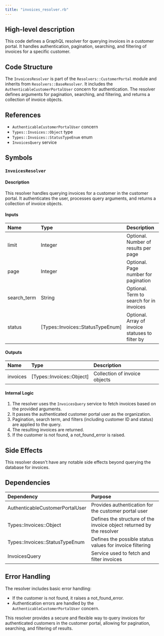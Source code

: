 ```yaml
---
title: "invoices_resolver.rb"
---
```


## High-level description
This code defines a GraphQL resolver for querying invoices in a customer portal. It handles authentication, pagination, searching, and filtering of invoices for a specific customer.

## Code Structure
The `InvoicesResolver` is part of the `Resolvers::CustomerPortal` module and inherits from `Resolvers::BaseResolver`. It includes the `AuthenticableCustomerPortalUser` concern for authentication. The resolver defines arguments for pagination, searching, and filtering, and returns a collection of invoice objects.

## References
- `AuthenticableCustomerPortalUser` concern
- `Types::Invoices::Object` type
- `Types::Invoices::StatusTypeEnum` enum
- `InvoicesQuery` service

## Symbols

### `InvoicesResolver`
#### Description
This resolver handles querying invoices for a customer in the customer portal. It authenticates the user, processes query arguments, and returns a collection of invoice objects.

#### Inputs
| Name | Type | Description |
|:-----|:-----|:------------|
| limit | Integer | Optional. Number of results per page |
| page | Integer | Optional. Page number for pagination |
| search_term | String | Optional. Term to search for in invoices |
| status | [Types::Invoices::StatusTypeEnum] | Optional. Array of invoice statuses to filter by |

#### Outputs
| Name | Type | Description |
|:-----|:-----|:------------|
| invoices | [Types::Invoices::Object] | Collection of invoice objects |

#### Internal Logic
1. The resolver uses the `InvoicesQuery` service to fetch invoices based on the provided arguments.
2. It passes the authenticated customer portal user as the organization.
3. Pagination, search term, and filters (including customer ID and status) are applied to the query.
4. The resulting invoices are returned.
5. If the customer is not found, a not_found_error is raised.

## Side Effects
This resolver doesn't have any notable side effects beyond querying the database for invoices.

## Dependencies
| Dependency | Purpose |
|:-----------|:--------|
| AuthenticableCustomerPortalUser | Provides authentication for the customer portal user |
| Types::Invoices::Object | Defines the structure of the invoice object returned by the resolver |
| Types::Invoices::StatusTypeEnum | Defines the possible status values for invoice filtering |
| InvoicesQuery | Service used to fetch and filter invoices |

## Error Handling
The resolver includes basic error handling:
- If the customer is not found, it raises a not_found_error.
- Authentication errors are handled by the `AuthenticableCustomerPortalUser` concern.

This resolver provides a secure and flexible way to query invoices for authenticated customers in the customer portal, allowing for pagination, searching, and filtering of results.
